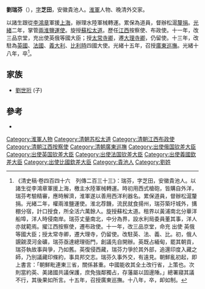 '''劉瑞芬'''（{{bd|1827年||1892年|}}），[[表字|字]]'''芝田'''，安徽貴池人。[[淮軍|淮軍]]人物、晚清外交家。

以諸生跟從[[李鴻章|李鴻章]]軍援[[上海|上海]]，辦理水陸軍械轉運。累保為道員，督辦松滬[[釐捐|釐捐]]。[[光緒|光緒]]二年，掌管[[兩淮鹽運使|兩淮鹽運使]]。旋授[[蘇松太道|蘇松太道]]。歷任[[江西|江西]]按察使、布政使。十一年，改三品京堂，充出使英俄等國大臣；授[[太常寺卿|太常寺卿]]，遷[[大理寺卿|大理寺卿]]，仍留使。十三年，改駐為[[英國|英國]]、[[法國|法國]]、[[義大利|義大利]]、[[比利時|比利時]]四國大使。光緒十五年，召授[[廣東巡撫|廣東巡撫]]。光緒十八年，卒<ref>《清史稿·卷四百四十六　列傳二百三十三》：瑞芬，字芝田，安徽貴池人。以諸生從李鴻章軍援上海，檄主水陸軍械轉運。時初用西式槍砲，皆購自外洋，瑞芬考驗精審，應時解濟，淮軍遂以善用西洋利器名。累保道員，督辦松滬釐捐。光緒二年，權兩淮鹽運使。淮北荐饑，流民就食揚州，瑞芬築圩城外，搆棚分宿，計口授食，所全活六萬餘人。旋授蘇松太道。租界以黃浦南北分華洋船埠，洋人時侵南岸。瑞芬丈量南北，中分為界，設水利局委員董其事，洋人亦就範焉。擢江西按察使，遷布政使。十一年，改三品京堂，命充 出使 英俄等國大臣；授太常寺卿，遷大理寺，仍留使。改駐英、法、義、比。初，俄人覬覦漠河金礦，瑞芬亟達總理衙門，創議先自開辦。英既占緬甸，罷其朝貢，瑞芬執故事與爭，乃如舊。英復侵西藏，瑞芬力爭於其外部，追還印度入藏之師，乃別議藏印條約，事具邦交志。瑞芬久事外交，有遠見。朝鮮亂初起，即上書言：「朝鮮毗連東三省，關係甚重。中國能收其全土改行省，上策也。次則當約英、美諸國共議保護，庶免強鄰獨占，存藩屬以固邊陲。」總署寢其議不行，其後果如所言。十五年，召授廣東巡撫。十八年，卒，卹如制。</ref>。

==家族==
*[[劉世珩|劉世珩]] (子)

==參考==
{{reflist}}
* {{cite book|author=编纂委员会  |title=《上海旧政权建置志》 |year=2001年 |publisher=上海社会科学院出版社 |location=上海 |isbn=7-80618-881-9}}

{{start box}}
{{succession box|[[冯焌光|冯焌光]]|[[褚兰生|褚兰生]]|[[苏松道|苏松道]][[道员|道员]]|1877年－1878年}}
{{succession box|[[張之洞|張之洞]]|[[剛毅|剛毅]]|[[廣東巡撫|廣東巡撫]]|1889年－1892年}}
{{end box}}

{{DEFAULTSORT:Liu刘}}
[[Category:淮軍人物|Category:淮軍人物]]
[[Category:清朝苏松太道|Category:清朝苏松太道]]
[[Category:清朝江西布政使|Category:清朝江西布政使]]
[[Category:清朝江西按察使|Category:清朝江西按察使]]
[[Category:清朝廣東巡撫|Category:清朝廣東巡撫]]
[[Category:出使俄国钦差大臣|Category:出使俄国钦差大臣]]
[[Category:出使英国钦差大臣|Category:出使英国钦差大臣]]
[[Category:出使法国钦差大臣|Category:出使法国钦差大臣]]
[[Category:出使義國欽差大臣|Category:出使義國欽差大臣]]
[[Category:出使比國欽差大臣|Category:出使比國欽差大臣]]
[[Category:貴池人|Category:貴池人]]
[[Category:劉姓|Category:劉姓]]
